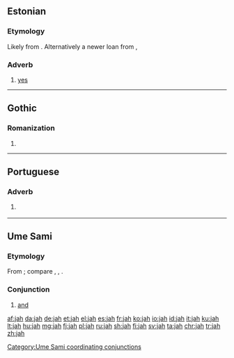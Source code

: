 {{also|Jah}}
==Estonian==

===Etymology===
Likely from {{etyl|gem-pro|et}} {{m|gem-pro|*ja||yes}}. Alternatively a newer loan from {{etyl|gmq-osw|et}} {{m|gmq-osw|jaa}}, {{m|gmq-osw|ia||yes}}

===Adverb===
{{head|et|adverb}}

# [[yes]]

----

==Gothic==

===Romanization===
{{got-rom}}

# {{got-romanization of|𐌾𐌰𐌷}}

----

==Portuguese==

===Adverb===
{{pt-adv|-}}

# {{label|pt|Internet slang}} {{alternative spelling of|já|lang=pt}}

----

==Ume Sami==

===Etymology===
From {{etyl|gem-pro|sju}} {{m|gem-pro|*jahw||and}}; compare {{etyl|got|-}} {{m|got|𐌾𐌰𐌷}}, {{etyl|goh|-}} {{m|goh|ja}}, {{m|goh|joh}}.

===Conjunction===
{{head|sju|conjunction}}

# [[and]]

[[Category:Ume Sami coordinating conjunctions]]

[[af:jah]]
[[da:jah]]
[[de:jah]]
[[et:jah]]
[[el:jah]]
[[es:jah]]
[[fr:jah]]
[[ko:jah]]
[[io:jah]]
[[id:jah]]
[[it:jah]]
[[ku:jah]]
[[lt:jah]]
[[hu:jah]]
[[mg:jah]]
[[fj:jah]]
[[pl:jah]]
[[ru:jah]]
[[sh:jah]]
[[fi:jah]]
[[sv:jah]]
[[ta:jah]]
[[chr:jah]]
[[tr:jah]]
[[zh:jah]]